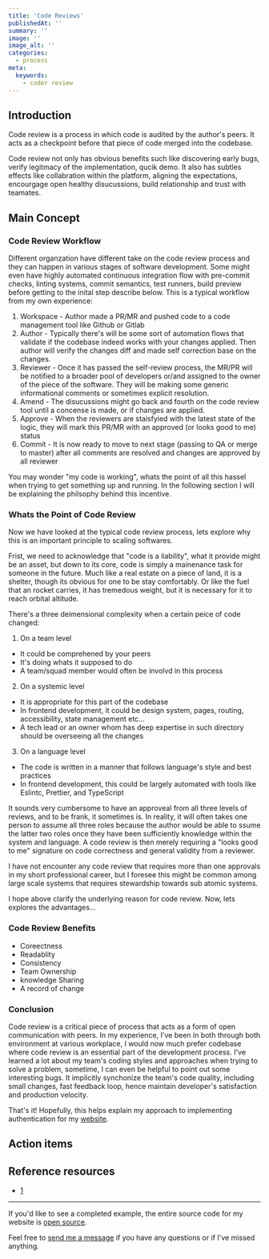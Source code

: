 ```yaml
---
title: 'Code Reviews'
publishedAt: ''
summary: ''
image: ''
image_alt: ''
categories:
  - process
meta:
  keywords:
    - coder review
---
```


## Introduction

Code review is a process in which code is audited by the author's peers. It acts as a checkpoint before that piece of code merged into the codebase.

Code review not only has obvious benefits such like discovering early bugs, verify legitmacy of the implementation, qucik demo. It also has subtles effects like collabration within the platform, aligning the expectations, encourgage open healthy disucussions, build relationship and trust with teamates.

<!--
- Start with a clear and gripping headline to stir up interest
- Tell your readers what they will gain or learn from your article
- Include number from statistics to build trust
-->

## Main Concept

### Code Review Workflow

Different organzation have different take on the code review process and they can happen in various stages of software development. Some might even have highly automated continuous integration flow with pre-commit checks, linting systems, commit semantics, test runners, build preview before getting to the inital step describe below. This is a typical workflow from my own experience:

1. Workspace - Author made a PR/MR and pushed code to a code management tool like Github or Gitlab
2. Author - Typically there's will be some sort of automation flows that validate if the codebase indeed works with your changes applied. Then author will verify the changes diff and made self correction base on the changes.
3. Reviewer - Once it has passed the self-review process, the MR/PR will be notified to a broader pool of developers or/and assigned to the owner of the piece of the software. They will be making some generic informational comments or sometimes explicit resolution.
4. Amend - The disucussions might go back and fourth on the code review tool until a concense is made, or if changes are applied.
5. Approve - When the reviewers are staisfyied with the latest state of the logic, they will mark this PR/MR with an approved (or looks good to me) status
6. Commit - It is now ready to move to next stage (passing to QA or merge to master) after all comments are resolved and changes are approved by all reviewer

You may wonder "my code is working", whats the point of all this hassel when trying to get something up and running. In the following section I will be explaining the philsophy behind this incentive.

### Whats the Point of Code Review

Now we have looked at the typical code review process, lets explore why this is an important principle to scaling softwares.

Frist, we need to acknowledge that "code is a liability", what it provide might be an asset, but down to its core, code is simply a mainenance task for someone in the future. Much like a real estate on a piece of land, it is a shelter, though its obvious for one to be stay comfortably. Or like the fuel that an rocket carries, it has tremedous weight, but it is necessary for it to reach orbital altitude.

There's a three deimensional complexity when a certain peice of code changed:

1. On a team level

- It could be comprehened by your peers
- It's doing whats it supposed to do
- A team/squad member would often be involvd in this process

2. On a systemic level

- It is appropriate for this part of the codebase
- In frontend development, it could be design system, pages, routing, accessibility, state management etc...
- A tech lead or an owner whom has deep expertise in such directory should be overseeing all the changes

3. On a language level

- The code is written in a manner that follows language's style and best practices
- In frontend development, this could be largely automated with tools like Eslintc, Prettier, and TypeScript

It sounds very cumbersome to have an approveal from all three levels of reviews, and to be frank, it sometimes is. In reality, it will often takes one person to assume all three roles because the author would be able to ssume the latter two roles once they have been sufficiently knowledge within the system and language. A code review is then merely requiring a "looks good to me" signature on code correctness and general validity from a reviewer.

I have not encounter any code review that requires more than one approvals in my short professional career, but I foresee this might be common among large scale systems that requires stewardship towards sub atomic systems.

I hope above clarify the underlying reason for code review. Now, lets explores the advantages...

### Code Review Benefits

- Coreectness
- Readablity
- Consistency
- Team Ownership
- knowledge Sharing
- A record of change

<!-- - outline structure
- write sub-headings
- Add images
- Bulleted list
- bold and italic
- code snippets
- deeper level of sub-headings -->

### Conclusion

<!--
- Short recap
- My opinion and experience
- Ask about their opinion
 -->

Code review is a critical piece of process that acts as a form of open communication with peers. In my experience, I've been in both through both environment at various workplace, I would now much prefer codebase where code review is an essential part of the development process. I've learned a lot about my team's coding styles and approaches when trying to solve a problem, sometime, I can even be helpful to point out some interesting bugs. It implicitly synchonize the team's code quality, including small changes, fast feedback loop, hence maintain developer's satisfaction and production velocity.

That's it! Hopefully, this helps explain my approach to implementing authentication for my [website](https://www.brian-lau.ca).

## Action items

<!-- Things that be worked on -->

## Reference resources

- [1]()

---

If you'd like to see a completed example, the entire source code for my website is [open source](https://github.com/wtLau).

Feel free to [send me a message](https://www.brian-lau.ca/contact) if you have any questions or if I've missed anything.

